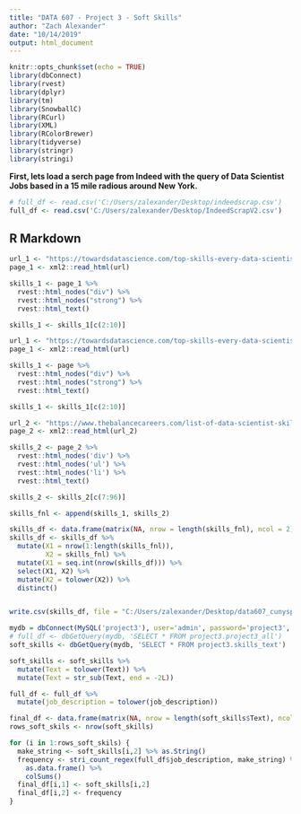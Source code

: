 ```yaml
---
title: "DATA 607 - Project 3 - Soft Skills"
author: "Zach Alexander"
date: "10/14/2019"
output: html_document
---
```


```r
knitr::opts_chunk$set(echo = TRUE)
library(dbConnect)
library(rvest)
library(dplyr)
library(tm)
library(SnowballC)
library(RCurl)
library(XML)
library(RColorBrewer)
library(tidyverse)
library(stringr)
library(stringi)
```



**First, lets load a serch page from Indeed with the query of Data Scientist Jobs based in a 15 mile radious around New York.**
```r
# full_df <- read.csv('C:/Users/zalexander/Desktop/indeedscrap.csv')
full_df <- read.csv('C:/Users/zalexander/Desktop/IndeedScrapV2.csv')
```

## R Markdown

```r
url_1 <- "https://towardsdatascience.com/top-skills-every-data-scientist-needs-to-master-5aba4293b88"
page_1 <- xml2::read_html(url)

skills_1 <- page_1 %>% 
  rvest::html_nodes("div") %>% 
  rvest::html_nodes("strong") %>% 
  rvest::html_text()

skills_1 <- skills_1[c(2:10)]

url_1 <- "https://towardsdatascience.com/top-skills-every-data-scientist-needs-to-master-5aba4293b88"
page_1 <- xml2::read_html(url)

skills_1 <- page %>% 
  rvest::html_nodes("div") %>% 
  rvest::html_nodes("strong") %>% 
  rvest::html_text()

skills_1 <- skills_1[c(2:10)]

url_2 <- "https://www.thebalancecareers.com/list-of-data-scientist-skills-2062381"
page_2 <- xml2::read_html(url_2)

skills_2 <- page_2 %>% 
  rvest::html_nodes('div') %>% 
  rvest::html_nodes('ul') %>% 
  rvest::html_nodes('li') %>% 
  rvest::html_text()

skills_2 <- skills_2[c(7:96)]

skills_fnl <- append(skills_1, skills_2)

skills_df <- data.frame(matrix(NA, nrow = length(skills_fnl), ncol = 2))
skills_df <- skills_df %>% 
  mutate(X1 = nrow(1:length(skills_fnl)),
         X2 = skills_fnl) %>% 
  mutate(X1 = seq.int(nrow(skills_df))) %>% 
  select(X1, X2) %>% 
  mutate(X2 = tolower(X2)) %>% 
  distinct()


write.csv(skills_df, file = "C:/Users/zalexander/Desktop/data607_cunysps/Project3/more_skills.csv")

mydb = dbConnect(MySQL('project3'), user='admin', password='project3', host='34.68.107.105', port = 3306)
# full_df <- dbGetQuery(mydb, 'SELECT * FROM project3.project3_all')
soft_skills <- dbGetQuery(mydb, 'SELECT * FROM project3.skills_text')

soft_skills <- soft_skills %>% 
  mutate(Text = tolower(Text)) %>% 
  mutate(Text = str_sub(Text, end = -2L))

full_df <- full_df %>% 
  mutate(job_description = tolower(job_description))

final_df <- data.frame(matrix(NA, nrow = length(soft_skills$Text), ncol = 2))
rows_soft_skils <- nrow(soft_skills)

for (i in 1:rows_soft_skils) {
  make_string <- soft_skills[i,2] %>% as.String()
  frequency <- stri_count_regex(full_df$job_description, make_string) %>% 
    as.data.frame() %>% 
    colSums()
  final_df[i,1] <- soft_skills[i,2]
  final_df[i,2] <- frequency
}  
```




